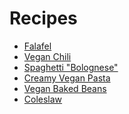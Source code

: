 # Recipes

- [Falafel](https://www.themediterraneandish.com/how-to-make-falafel/print/10436/)
- [Vegan Chili](https://rainbowplantlife.com/wprm_print/17575)
- [Spaghetti "Bolognese"](https://www.loveandlemons.com/wprm_print/43917)
- [Creamy Vegan Pasta](https://rainbowplantlife.com/wprm_print/10-ingredient-creamy-vegan-pantry-pasta)
- [Vegan Baked Beans](https://www.noracooks.com/vegan-baked-beans/)
- [Coleslaw](https://downshiftology.com/recipes/vinegar-coleslaw-no-mayo/)

